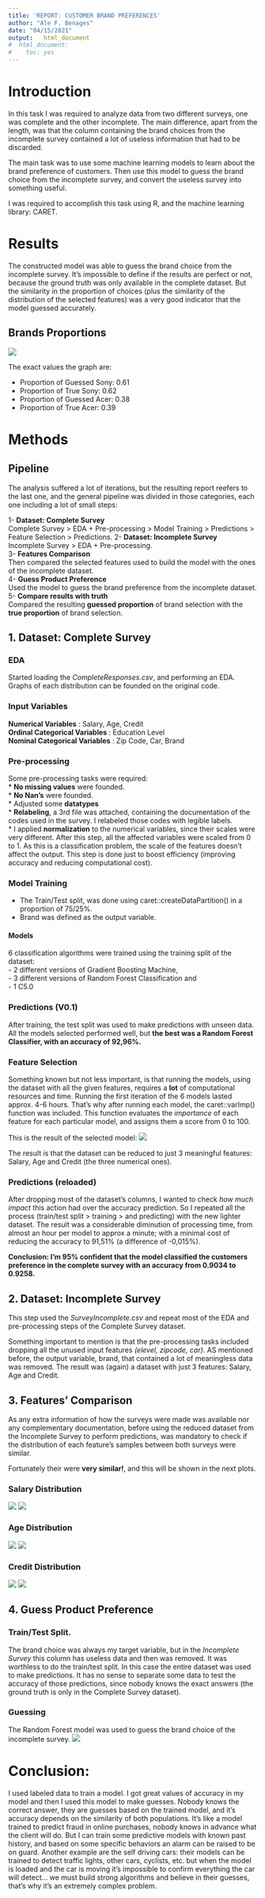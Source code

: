 ```yaml
---
title: 'REPORT: CUSTOMER BRAND PREFERENCES'
author: "Ale F. Benages"
date: "04/15/2021"
output:   html_document
#  html_document: 
#    toc: yes
---
```


# Introduction

In this task I was required to analyze data from two different surveys, one was complete and the other incomplete. The main difference, apart from the length, was that the column containing the brand choices from the incomplete survey contained a lot of useless information that had to be discarded.  

The main task was to use some machine learning models to learn about the brand preference of customers. Then use this model to guess the brand choice from the incomplete survey, and convert the useless survey into something useful.  

I was required to accomplish this task using R, and the machine learning library: CARET. 


# Results
The constructed model was able to guess the brand choice from the incomplete survey. It's impossible to define if the results are perfect or not, because the ground truth was only available in the complete dataset. But the similarity in the proportion of choices (plus the similarity of the distribution of the selected features) was a very good indicator that the model guessed accurately.  

## Brands Proportions
![](/home/ale/Dropbox/UBIQUM/3.DAwithR/Task2:Classification.in.R/images/Proportions.png)

The exact values the graph are:

- Proportion of Guessed Sony: 0.61  
- Proportion of True Sony: 0.62  
- Proportion of Guessed Acer: 0.38  
- Proportion of True Acer: 0.39  


# Methods

## Pipeline

The analysis suffered a lot of iterations, but the resulting report reefers to the last one, and the general pipeline was divided in those categories, each one including a lot of small steps:  

1- **Dataset: Complete Survey**  
Complete Survey > EDA + Pre-processing > Model Training > Predictions > Feature Selection > Predictions. 
2- **Dataset: Incomplete Survey**  
Incomplete Survey > EDA + Pre-processing.  
3- **Features Comparison**  
Then compared the selected features used to build the model with the ones of the incomplete dataset.  
4- **Guess Product Preference**  
Used the model to guess the brand preference from the incomplete dataset.  
5- **Compare results with truth**  
Compared the resulting **guessed proportion** of brand selection with the **true proportion** of brand selection.


## 1. Dataset: Complete Survey

### EDA
Started loading the *CompleteResponses.csv*, and performing an EDA. Graphs of each distribution can be founded on the original code.

### Input Variables
**Numerical Variables** : Salary, Age, Credit  
**Ordinal Categorical Variables** : Education Level  
**Nominal Categorical Variables** : Zip Code, Car, Brand  

### Pre-processing
Some pre-processing tasks were required:  
* **No missing values** were founded.  
* **No Nan's**  were founded.  
* Adjusted some **datatypes**  
* **Relabeling**, a 3rd file was attached, containing the documentation of the codes used in the survey. I relabeled those codes with legible labels.  
* I applied **normalization** to the numerical variables, since their scales were very different. After this step, all the affected variables were scaled from 0 to 1. As this is a classification problem, the scale of the features doesn't affect the output. This step is done just to boost efficiency (improving accuracy and reducing computational cost).

### Model Training 
* The Train/Test split, was done using caret::createDataPartition() in a proportion of 75/25%.
* Brand was defined as the output variable. 

#### Models
6 classification algorithms were trained using the training split of the dataset:     
- 2 different versions of Gradient Boosting Machine,   
- 3 different versions of Random Forest Classification and   
- 1 C5.0  

### Predictions (V0.1)
After training, the test split was used to make predictions with unseen data. All the models selected performed well, but **the best was a Random Forest Classifier, with an accuracy of 92,96%.** 

### Feature Selection
Something known but not less important, is that running the models, using the dataset with all the given features, requires a **lot** of computational resources and time. Running the first iteration of the 6 models lasted approx. 4-6 hours. That's why after running each model, the caret::varImp() function was included. This function evaluates the *importance* of each feature for each particular model, and assigns them a score from 0 to 100.  

This is the result of the selected model:
![](/home/ale/Dropbox/UBIQUM/3.DAwithR/Task2:Classification.in.R/images/varImp.png)

The result is that the dataset can be reduced to just 3 meaningful features: Salary, Age and Credit (the three numerical ones).   

### Predictions (reloaded)
After dropping most of the dataset's columns, I wanted to check *how much impact* this action had over the accuracy prediction. So I repeated all the process (train/test split > training > and predicting) with the new lighter dataset. The result was a considerable diminution of processing time, from almost an hour per model to approx a minute; with a minimal cost of reducing the accuracy to 91,51% (a difference of -0,015%).  

**Conclusion: I'm 95% confident that the model classified the customers preference in the complete survey with an accuracy from 0.9034 to 0.9258.**     


## 2. Dataset: Incomplete Survey
This step used the *SurveyIncomplete.csv* and repeat most of the EDA and pre-processing steps of the Complete Survey dataset. 

Something important to mention is that the pre-processing tasks included dropping all the unused input features _(elevel, zipcode, car)_. AS mentioned before, the output variable, brand, that contained a lot of meaningless data was removed. The result was (again) a dataset with just 3 features: Salary, Age and Credit. 

## 3. Features' Comparison
As any extra information of how the surveys were made was available nor any complementary documentation, before using the reduced dataset from the Incomplete Survey to perform predictions, was mandatory to check if the distribution of each feature's samples between both surveys were similar. 

Fortunately their were **very similar!**, and this will be shown in the next plots. 

### Salary Distribution
![](/home/ale/Dropbox/UBIQUM/3.DAwithR/Task2:Classification.in.R/images/SalaryC.png)
![](/home/ale/Dropbox/UBIQUM/3.DAwithR/Task2:Classification.in.R/images/SalaryI.png)

### Age Distribution
![](/home/ale/Dropbox/UBIQUM/3.DAwithR/Task2:Classification.in.R/images/AgeC.png)
![](/home/ale/Dropbox/UBIQUM/3.DAwithR/Task2:Classification.in.R/images/AgeI.png)


### Credit Distribution
![](/home/ale/Dropbox/UBIQUM/3.DAwithR/Task2:Classification.in.R/images/CrediC.png)
![](/home/ale/Dropbox/UBIQUM/3.DAwithR/Task2:Classification.in.R/images/CredI.png)

## 4. Guess Product Preference

### Train/Test Split.
The brand choice was always my target variable, but in the *Incomplete Survey* this column has useless data and then was removed. It was worthless to do the train/test split. In this case the entire dataset was used to make predictions. It has no sense to separate some data to test the accuracy of those predictions, since nobody knows the exact answers (the ground truth is only in the Complete Survey dataset).

### Guessing 
The Random Forest model was used to guess the brand choice of the incomplete survey.
![](/home/ale/Dropbox/UBIQUM/3.DAwithR/Task2:Classification.in.R/images/guess.png)



# Conclusion: 

I used labeled data to train a model. I got great values of accuracy in my model and then I used this model to make guesses. Nobody knows the correct answer, they are guesses based on the trained model, and it's accuracy depends on the similarity of both populations. It's like a model trained to predict fraud in online purchases, nobody knows in advance what the client will do. But I can train some predictive models with known past history, and based on some specific behaviors an alarm can be raised to be on guard. Another example are the self driving cars: their models can be trained to detect traffic lights, other cars, cyclists, etc. but when the model is loaded and the car is moving it's impossible to confirm everything the car will detect... we must build strong algorithms and believe in their guesses, that's why it's an extremely complex problem. 


        




